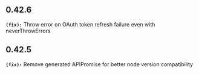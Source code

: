 ## 0.42.6
**`(fix):`** Throw error on OAuth token refresh failure even with neverThrowErrors

## 0.42.5
**`(fix):`** Remove generated APIPromise for better node version compatibility

